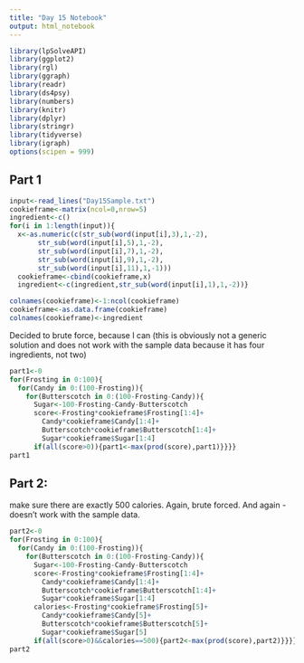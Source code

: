 ```yaml
---
title: "Day 15 Notebook"
output: html_notebook
---
```


```r
library(lpSolveAPI)
library(ggplot2)
library(rgl)
library(ggraph)
library(readr)
library(ds4psy)
library(numbers)
library(knitr)
library(dplyr)
library(stringr)
library(tidyverse)
library(igraph)
options(scipen = 999)
```



## Part 1

```r
input<-read_lines("Day15Sample.txt")
cookieframe<-matrix(ncol=0,nrow=5)
ingredient<-c()
for(i in 1:length(input)){
  x<-as.numeric(c(str_sub(word(input[i],3),1,-2),
       str_sub(word(input[i],5),1,-2),
       str_sub(word(input[i],7),1,-2),
       str_sub(word(input[i],9),1,-2),
       str_sub(word(input[i],11),1,-1)))
  cookieframe<-cbind(cookieframe,x)
  ingredient<-c(ingredient,str_sub(word(input[i],1),1,-2))}

colnames(cookieframe)<-1:ncol(cookieframe)
cookieframe<-as.data.frame(cookieframe)
colnames(cookieframe)<-ingredient
```

Decided to brute force, because I can (this is obviously not a generic solution and does not work with the sample data because it has four ingredients, not two)


```r
part1<-0
for(Frosting in 0:100){
  for(Candy in 0:(100-Frosting)){
    for(Butterscotch in 0:(100-Frosting-Candy)){
      Sugar<-100-Frosting-Candy-Butterscotch
      score<-Frosting*cookieframe$Frosting[1:4]+
        Candy*cookieframe$Candy[1:4]+
        Butterscotch*cookieframe$Butterscotch[1:4]+
        Sugar*cookieframe$Sugar[1:4]
      if(all(score>0)){part1<-max(prod(score),part1)}}}}
part1
```
## Part 2:
make sure there are exactly 500 calories.  Again, brute forced.  And again - doesn't work with the sample data.

```r
part2<-0
for(Frosting in 0:100){
  for(Candy in 0:(100-Frosting)){
    for(Butterscotch in 0:(100-Frosting-Candy)){
      Sugar<-100-Frosting-Candy-Butterscotch
      score<-Frosting*cookieframe$Frosting[1:4]+
        Candy*cookieframe$Candy[1:4]+
        Butterscotch*cookieframe$Butterscotch[1:4]+
        Sugar*cookieframe$Sugar[1:4]
      calories<-Frosting*cookieframe$Frosting[5]+
        Candy*cookieframe$Candy[5]+
        Butterscotch*cookieframe$Butterscotch[5]+
        Sugar*cookieframe$Sugar[5]
      if(all(score>0)&&calories==500){part2<-max(prod(score),part2)}}}}
part2
```

